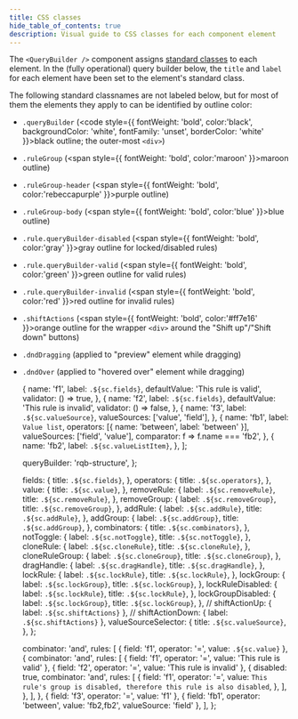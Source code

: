```yaml
---
title: CSS classes
hide_table_of_contents: true
description: Visual guide to CSS classes for each component element
---
```


The `<QueryBuilder />` component assigns [standard classes](../utils/misc#defaults) to each element. In the (fully operational) query builder below, the `title` and `label` for each element have been set to the element's standard class.

The following standard classnames are not labeled below, but for most of them the elements they apply to can be identified by outline color:

- `.queryBuilder` (<code style={{ fontWeight: 'bold', color:'black', backgroundColor: 'white', fontFamily: 'unset', borderColor: 'white' }}>black</code> outline; the outer-most `<div>`)
- `.ruleGroup` (<span style={{ fontWeight: 'bold', color:'maroon' }}>maroon</span> outline)
- `.ruleGroup-header` (<span style={{ fontWeight: 'bold', color:'rebeccapurple' }}>purple</span> outline)
- `.ruleGroup-body` (<span style={{ fontWeight: 'bold', color:'blue' }}>blue</span> outline)
- `.rule.queryBuilder-disabled` (<span style={{ fontWeight: 'bold', color:'gray' }}>gray</span> outline for locked/disabled rules)
- `.rule.queryBuilder-valid` (<span style={{ fontWeight: 'bold', color:'green' }}>green</span> outline for valid rules)
- `.rule.queryBuilder-invalid` (<span style={{ fontWeight: 'bold', color:'red' }}>red</span> outline for invalid rules)
- `.shiftActions` (<span style={{ fontWeight: 'bold', color:'#ff7e16' }}>orange</span> outline for the wrapper `<div>` around the "Shift up"/"Shift down" buttons)
- `.dndDragging` (applied to "preview" element while dragging)
- `.dndOver` (applied to "hovered over" element while dragging)


  {
    name: 'f1',
    label: `.${sc.fields}`,
    defaultValue: 'This rule is valid',
    validator: () => true,
  },
  {
    name: 'f2',
    label: `.${sc.fields}`,
    defaultValue: 'This rule is invalid',
    validator: () => false,
  },
  {
    name: 'f3',
    label: `.${sc.valueSource}`,
    valueSources: ['value', 'field'],
  },
  {
    name: 'fb1',
    label: `Value list`,
    operators: [{ name: 'between', label: 'between' }],
    valueSources: ['field', 'value'],
    comparator: f => f.name === 'fb2',
  },
  {
    name: 'fb2',
    label: `.${sc.valueListItem}`,
  },
];



  queryBuilder: 'rqb-structure',
};

  fields: {
    title: `.${sc.fields}`,
  },
  operators: {
    title: `.${sc.operators}`,
  },
  value: {
    title: `.${sc.value}`,
  },
  removeRule: {
    label: `.${sc.removeRule}`,
    title: `.${sc.removeRule}`,
  },
  removeGroup: {
    label: `.${sc.removeGroup}`,
    title: `.${sc.removeGroup}`,
  },
  addRule: {
    label: `.${sc.addRule}`,
    title: `.${sc.addRule}`,
  },
  addGroup: {
    label: `.${sc.addGroup}`,
    title: `.${sc.addGroup}`,
  },
  combinators: {
    title: `.${sc.combinators}`,
  },
  notToggle: {
    label: `.${sc.notToggle}`,
    title: `.${sc.notToggle}`,
  },
  cloneRule: {
    label: `.${sc.cloneRule}`,
    title: `.${sc.cloneRule}`,
  },
  cloneRuleGroup: {
    label: `.${sc.cloneGroup}`,
    title: `.${sc.cloneGroup}`,
  },
  dragHandle: {
    label: `.${sc.dragHandle}`,
    title: `.${sc.dragHandle}`,
  },
  lockRule: {
    label: `.${sc.lockRule}`,
    title: `.${sc.lockRule}`,
  },
  lockGroup: {
    label: `.${sc.lockGroup}`,
    title: `.${sc.lockGroup}`,
  },
  lockRuleDisabled: {
    label: `.${sc.lockRule}`,
    title: `.${sc.lockRule}`,
  },
  lockGroupDisabled: {
    label: `.${sc.lockGroup}`,
    title: `.${sc.lockGroup}`,
  },
  // shiftActionUp: { label: `.${sc.shiftActions}` },
  // shiftActionDown: { label: `.${sc.shiftActions}` },
  valueSourceSelector: {
    title: `.${sc.valueSource}`,
  },
};

  combinator: 'and',
  rules: [
    { field: 'f1', operator: '=', value: `.${sc.value}` },
    {
      combinator: 'and',
      rules: [
        { field: 'f1', operator: '=', value: 'This rule is valid' },
        { field: 'f2', operator: '=', value: 'This rule is invalid' },
        {
          disabled: true,
          combinator: 'and',
          rules: [
            {
              field: 'f1',
              operator: '=',
              value: `This rule's group is disabled, therefore this rule is also disabled`,
            },
          ],
        },
      ],
    },
    { field: 'f3', operator: '=', value: 'f1' },
    { field: 'fb1', operator: 'between', value: 'fb2,fb2', valueSource: 'field' },
  ],
};

<QueryBuilderDnD>
  <QueryBuilderEmbed
    showNotToggle
    showCloneButtons
    showLockButtons
    showShiftActions
    enableDragAndDrop
    fields={fields}
    combinators={combinators}
    getOperators={getOperators}
    controlClassnames={controlClassnames}
    translations={translations}
    defaultQuery={defaultQuery}
  />
</QueryBuilderDnD>
